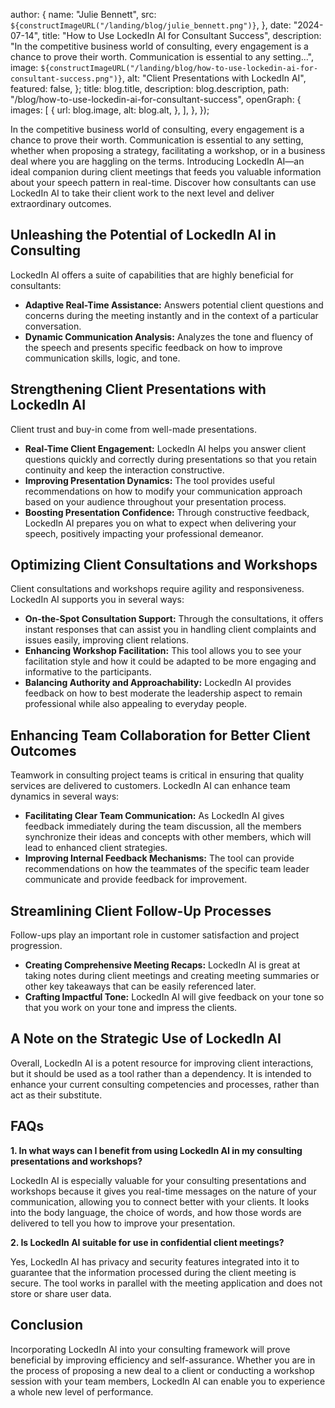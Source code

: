 
  author: {
    name: "Julie Bennett",
    src: `${constructImageURL("/landing/blog/julie_bennett.png")}`,
  },
  date: "2024-07-14",
  title: "How to Use LockedIn AI for Consultant Success",
  description:
    "In the competitive business world of consulting, every engagement is a chance to prove their worth. Communication is essential to any setting...",
  image: `${constructImageURL("/landing/blog/how-to-use-lockedin-ai-for-consultant-success.png")}`,
  alt: "Client Presentations with LockedIn AI",
  featured: false,
};
  title: blog.title,
  description: blog.description,
  path: "/blog/how-to-use-lockedin-ai-for-consultant-success",
  openGraph: {
    images: [
      {
        url: blog.image,
        alt: blog.alt,
      },
    ],
  },
});


In the competitive business world of consulting, every engagement is a chance to prove their worth. Communication is essential to any setting, whether when proposing a strategy, facilitating a workshop, or in a business deal where you are haggling on the terms. Introducing LockedIn AI—an ideal companion during client meetings that feeds you valuable information about your speech pattern in real-time. Discover how consultants can use LockedIn AI to take their client work to the next level and deliver extraordinary outcomes.

## Unleashing the Potential of LockedIn AI in Consulting

LockedIn AI offers a suite of capabilities that are highly beneficial for consultants:

- **Adaptive Real-Time Assistance:** Answers potential client questions and concerns during the meeting instantly and in the context of a particular conversation.
- **Dynamic Communication Analysis:** Analyzes the tone and fluency of the speech and presents specific feedback on how to improve communication skills, logic, and tone.

## Strengthening Client Presentations with LockedIn AI

Client trust and buy-in come from well-made presentations.

- **Real-Time Client Engagement:** LockedIn AI helps you answer client questions quickly and correctly during presentations so that you retain continuity and keep the interaction constructive.
- **Improving Presentation Dynamics:** The tool provides useful recommendations on how to modify your communication approach based on your audience throughout your presentation process.
- **Boosting Presentation Confidence:** Through constructive feedback, LockedIn AI prepares you on what to expect when delivering your speech, positively impacting your professional demeanor.

## Optimizing Client Consultations and Workshops

Client consultations and workshops require agility and responsiveness. LockedIn AI supports you in several ways:

- **On-the-Spot Consultation Support:** Through the consultations, it offers instant responses that can assist you in handling client complaints and issues easily, improving client relations.
- **Enhancing Workshop Facilitation:** This tool allows you to see your facilitation style and how it could be adapted to be more engaging and informative to the participants.
- **Balancing Authority and Approachability:** LockedIn AI provides feedback on how to best moderate the leadership aspect to remain professional while also appealing to everyday people.

## Enhancing Team Collaboration for Better Client Outcomes

Teamwork in consulting project teams is critical in ensuring that quality services are delivered to customers. LockedIn AI can enhance team dynamics in several ways:

- **Facilitating Clear Team Communication:** As LockedIn AI gives feedback immediately during the team discussion, all the members synchronize their ideas and concepts with other members, which will lead to enhanced client strategies.
- **Improving Internal Feedback Mechanisms:** The tool can provide recommendations on how the teammates of the specific team leader communicate and provide feedback for improvement.

## Streamlining Client Follow-Up Processes

Follow-ups play an important role in customer satisfaction and project progression.

- **Creating Comprehensive Meeting Recaps:** LockedIn AI is great at taking notes during client meetings and creating meeting summaries or other key takeaways that can be easily referenced later.
- **Crafting Impactful Tone:** LockedIn AI will give feedback on your tone so that you work on your tone and impress the clients.

## A Note on the Strategic Use of LockedIn AI

Overall, LockedIn AI is a potent resource for improving client interactions, but it should be used as a tool rather than a dependency. It is intended to enhance your current consulting competencies and processes, rather than act as their substitute.

## FAQs

**1. In what ways can I benefit from using LockedIn AI in my consulting presentations and workshops?**

LockedIn AI is especially valuable for your consulting presentations and workshops because it gives you real-time messages on the nature of your communication, allowing you to connect better with your clients. It looks into the body language, the choice of words, and how those words are delivered to tell you how to improve your presentation.

**2. Is LockedIn AI suitable for use in confidential client meetings?**

Yes, LockedIn AI has privacy and security features integrated into it to guarantee that the information processed during the client meeting is secure. The tool works in parallel with the meeting application and does not store or share user data.

## Conclusion

Incorporating LockedIn AI into your consulting framework will prove beneficial by improving efficiency and self-assurance. Whether you are in the process of proposing a new deal to a client or conducting a workshop session with your team members, LockedIn AI can enable you to experience a whole new level of performance.

